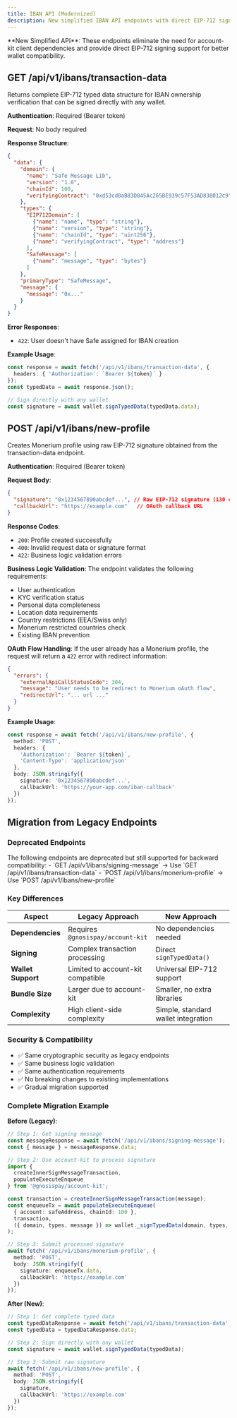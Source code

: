```yaml
---
title: IBAN API (Modernized)
description: New simplified IBAN API endpoints with direct EIP-712 signing support
---
```


<Note>
**New Simplified API**: These endpoints eliminate the need for account-kit client dependencies and provide direct EIP-712 signing support for better wallet compatibility.
</Note>

## GET /api/v1/ibans/transaction-data

Returns complete EIP-712 typed data structure for IBAN ownership verification that can be signed directly with any wallet.

**Authentication**: Required (Bearer token)

**Request**: No body required

**Response Structure**:
```json
{
  "data": {
    "domain": {
      "name": "Safe Message Lib",
      "version": "1.0",
      "chainId": 100,
      "verifyingContract": "0xd53cd0aB83D845Ac265BE939c57F53AD838012c9"
    },
    "types": {
      "EIP712Domain": [
        {"name": "name", "type": "string"},
        {"name": "version", "type": "string"},
        {"name": "chainId", "type": "uint256"},
        {"name": "verifyingContract", "type": "address"}
      ],
      "SafeMessage": [
        {"name": "message", "type": "bytes"}
      ]
    },
    "primaryType": "SafeMessage",
    "message": {
      "message": "0x..."
    }
  }
}
```

**Error Responses**:
- `422`: User doesn't have Safe assigned for IBAN creation

**Example Usage**:
```typescript
const response = await fetch('/api/v1/ibans/transaction-data', {
  headers: { 'Authorization': `Bearer ${token}` }
});
const typedData = await response.json();

// Sign directly with any wallet
const signature = await wallet.signTypedData(typedData.data);
```

## POST /api/v1/ibans/new-profile

Creates Monerium profile using raw EIP-712 signature obtained from the transaction-data endpoint.

**Authentication**: Required (Bearer token)

**Request Body**:
```json
{
  "signature": "0x1234567890abcdef...", // Raw EIP-712 signature (130 chars)
  "callbackUrl": "https://example.com"   // OAuth callback URL
}
```

**Response Codes**:
- `200`: Profile created successfully
- `400`: Invalid request data or signature format
- `422`: Business logic validation errors

**Business Logic Validation**:
The endpoint validates the following requirements:
- User authentication
- KYC verification status
- Personal data completeness
- Location data requirements
- Country restrictions (EEA/Swiss only)
- Monerium restricted countries check
- Existing IBAN prevention

**OAuth Flow Handling**:
If the user already has a Monerium profile, the request will return a `422` error with redirect information:

```json
{
  "errors": {
    "externalApiCallStatusCode": 304,
    "message": "User needs to be redirect to Monerium oAuth flow",
    "redirectUrl": "... url ..."
  }
}
```

**Example Usage**:
```typescript
const response = await fetch('/api/v1/ibans/new-profile', {
  method: 'POST',
  headers: { 
    'Authorization': `Bearer ${token}`,
    'Content-Type': 'application/json'
  },
  body: JSON.stringify({
    signature: '0x1234567890abcdef...',
    callbackUrl: 'https://your-app.com/iban-callback'
  })
});
```

## Migration from Legacy Endpoints

### Deprecated Endpoints

<Warning>
The following endpoints are deprecated but still supported for backward compatibility:
- `GET /api/v1/ibans/signing-message` → Use `GET /api/v1/ibans/transaction-data`
- `POST /api/v1/ibans/monerium-profile` → Use `POST /api/v1/ibans/new-profile`
</Warning>

### Key Differences

| Aspect | Legacy Approach | New Approach |
|--------|----------------|--------------|
| **Dependencies** | Requires `@gnosispay/account-kit` | No dependencies needed |
| **Signing** | Complex transaction processing | Direct `signTypedData()` |
| **Wallet Support** | Limited to account-kit compatible | Universal EIP-712 support |
| **Bundle Size** | Larger due to account-kit | Smaller, no extra libraries |
| **Complexity** | High client-side complexity | Simple, standard wallet integration |

### Security & Compatibility

- ✅ Same cryptographic security as legacy endpoints
- ✅ Same business logic validation
- ✅ Same authentication requirements
- ✅ No breaking changes to existing implementations
- ✅ Gradual migration supported

### Complete Migration Example

**Before (Legacy)**:
```typescript
// Step 1: Get signing message
const messageResponse = await fetch('/api/v1/ibans/signing-message');
const { message } = messageResponse.data;

// Step 2: Use account-kit to process signature
import { 
  createInnerSignMessageTransaction, 
  populateExecuteEnqueue 
} from '@gnosispay/account-kit';

const transaction = createInnerSignMessageTransaction(message);
const enqueueTx = await populateExecuteEnqueue(
  { account: safeAddress, chainId: 100 }, 
  transaction, 
  ({ domain, types, message }) => wallet._signTypedData(domain, types, message)
);

// Step 3: Submit processed signature
await fetch('/api/v1/ibans/monerium-profile', {
  method: 'POST',
  body: JSON.stringify({ 
    signature: enqueueTx.data,
    callbackUrl: 'https://example.com' 
  })
});
```

**After (New)**:
```typescript
// Step 1: Get complete typed data
const typedDataResponse = await fetch('/api/v1/ibans/transaction-data');
const typedData = typedDataResponse.data;

// Step 2: Sign directly with any wallet
const signature = await wallet.signTypedData(typedData);

// Step 3: Submit raw signature
await fetch('/api/v1/ibans/new-profile', {
  method: 'POST', 
  body: JSON.stringify({
    signature,
    callbackUrl: 'https://example.com'
  })
});
```
